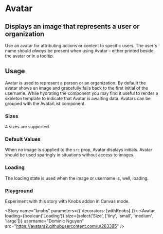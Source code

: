 

<Meta title="Design System|Avatar" component={Avatar} />

# Avatar

## Displays an image that represents a user or organization

Use an avatar for attributing actions or content to specific users. The user's name should _always_ be present when using Avatar – either printed beside the avatar or in a tooltip.

<Preview withToolbar>
	<Story name="standard">
		<Avatar
			size="large"
			username="Tom Coleman"
			src="https://avatars2.githubusercontent.com/u/132554"
		/>
	</Story>
</Preview>

<Props of={Avatar} />

## Usage

Avatar is used to represent a person or an organization. By default the avatar shows an image and gracefully falls back to the first initial of the username. While hydrating the component you may find it useful to render a skeleton template to indicate that Avatar is awaiting data. Avatars can be grouped with the AvatarList component.

### Sizes

4 sizes are supported.

<Story name="sizes">
	<div>
		<Avatar
			size="large"
			username="Tom Coleman"
			src="https://avatars2.githubusercontent.com/u/132554"
		/>
		<Avatar
			size="medium"
			username="Tom Coleman"
			src="https://avatars2.githubusercontent.com/u/132554"
		/>
		<Avatar
			size="small"
			username="Tom Coleman"
			src="https://avatars2.githubusercontent.com/u/132554"
		/>
		<Avatar
			size="tiny"
			username="Tom Coleman"
			src="https://avatars2.githubusercontent.com/u/132554"
		/>
	</div>
</Story>

### Default Values

When no image is supplied to the `src` prop, Avatar displays initials. Avatar should be used sparingly in situations without access to images.

<Story name="initials">
	<div>
		<Avatar username="Tom Coleman" />
		<Avatar username="Dominic Nguyen" />
		<Avatar username="Kyle Suss" />
		<Avatar username="Michael Shilman" />
	</div>
</Story>

### Loading

The loading state is used when the image or username is, well, loading.

<Story name="loading">
	<div>
		<Avatar size="large" loading />
		<Avatar size="medium" loading />
		<Avatar size="small" loading />
		<Avatar size="tiny" loading />
	</div>
</Story>

### Playground

Experiment with this story with Knobs addon in Canvas mode.

<Story name="knobs" parameters={{ decorators: [withKnobs] }}>
	<Avatar
		loading={boolean('Loading')}
		size={select('Size', ['tiny', 'small', 'medium', 'large'])}
		username="Dominic Nguyen"
		src="https://avatars2.githubusercontent.com/u/263385"
	/>
</Story>
